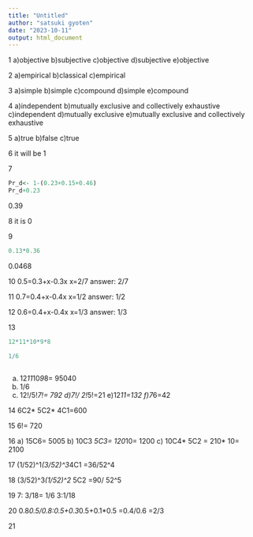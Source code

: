 ```yaml
---
title: "Untitled"
author: "satsuki gyoten"
date: "2023-10-11"
output: html_document
---
```


1
a)objective
b)subjective
c)objective
d)subjective
e)objective

2
a)empirical
b)classical
c)empirical

3
a)simple
b)simple
c)compound
d)simple
e)compound

4
a)independent
b)mutually exclusive and collectively exhaustive
c)independent
d)mutually exclusive
e)mutually exclusive and collectively exhaustive

5
a)true
b)false
c)true

6
it will be 1

7
```r
Pr_d<- 1-(0.23+0.15+0.46)
Pr_d+0.23
```
 0.39

8
it is 0

9
```r
0.13*0.36
```
0.0468

10
0.5=0.3+x-0.3x
x=2/7
answer: 2/7

11
0.7=0.4+x-0.4x
x=1/2
answer: 1/2

12
0.6=0.4+x-0.4x
x=1/3
answer: 1/3

13
```r

12*11*10*9*8

1/6



```
a) 12*11*10*9*8= 95040
b) 1/6
c) 12!/5!*7!= 792
d)7!/ 2!*5!=21
e)12*11=132
f)7*6=42

14
6C2* 5C2* 4C1=600

15
6!= 720

16
a) 15C6= 5005
b) 10C3 *5C3= 120*10= 1200
c) 10C4* 5C2 = 210* 10= 2100

17
(1/52)^1*(3/52)^3*4C1
=36/52^4

18
(3/52)^3*(1/52)^2* 5C2
=90/ 52^5

19
7: 3/18= 1/6
3:1/18

20
0.8*0.5/0.8:0.5+0.3*0.5+0.1*0.5
=0.4/0.6
=2/3

21